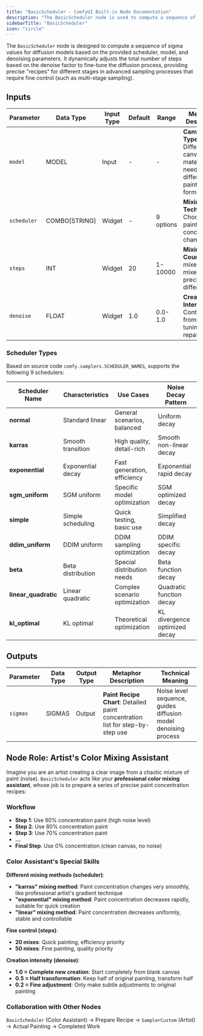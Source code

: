 ```yaml
---
title: "BasicScheduler - ComfyUI Built-in Node Documentation"
description: "The BasicScheduler node is used to compute a sequence of sigma values for diffusion models based on the provided scheduler, model, and denoising parameters."
sidebarTitle: "BasicScheduler"
icon: "circle"
---
```


The `BasicScheduler` node is designed to compute a sequence of sigma values for diffusion models based on the provided scheduler, model, and denoising parameters. It dynamically adjusts the total number of steps based on the denoise factor to fine-tune the diffusion process, providing precise "recipes" for different stages in advanced sampling processes that require fine control (such as multi-stage sampling).

## Inputs

| Parameter   | Data Type     | Input Type | Default | Range     | Metaphor Description           | Technical Purpose            |
| ----------- | ------------- | ---------- | ------- | --------- | ------------------------------ | ---------------------------- |
| `model`     | MODEL         | Input      | -       | -         | **Canvas Type**: Different canvas materials need different paint formulas | Diffusion model object, determines sigma calculation basis |
| `scheduler` | COMBO[STRING] | Widget     | -       | 9 options | **Mixing Technique**: Choose how paint concentration changes | Scheduling algorithm, controls noise decay mode |
| `steps`     | INT           | Widget     | 20      | 1-10000   | **Mixing Count**: 20 mixes vs 50 mixes precision difference | Sampling steps, affects generation quality and speed |
| `denoise`   | FLOAT         | Widget     | 1.0     | 0.0-1.0   | **Creation Intensity**: Control level from fine-tuning to repainting | Denoising strength, supports partial repainting scenarios |

### Scheduler Types

Based on source code `comfy.samplers.SCHEDULER_NAMES`, supports the following 9 schedulers:

| Scheduler Name       | Characteristics      | Use Cases                    | Noise Decay Pattern          |
| -------------------- | -------------------- | ---------------------------- | ---------------------------- |
| **normal**           | Standard linear      | General scenarios, balanced  | Uniform decay                |
| **karras**           | Smooth transition    | High quality, detail-rich    | Smooth non-linear decay      |
| **exponential**      | Exponential decay    | Fast generation, efficiency  | Exponential rapid decay      |
| **sgm_uniform**      | SGM uniform          | Specific model optimization  | SGM optimized decay          |
| **simple**           | Simple scheduling    | Quick testing, basic use     | Simplified decay             |
| **ddim_uniform**     | DDIM uniform         | DDIM sampling optimization   | DDIM specific decay          |
| **beta**             | Beta distribution    | Special distribution needs   | Beta function decay          |
| **linear_quadratic** | Linear quadratic     | Complex scenario optimization| Quadratic function decay     |
| **kl_optimal**       | KL optimal           | Theoretical optimization     | KL divergence optimized decay|

## Outputs

| Parameter | Data Type | Output Type | Metaphor Description   | Technical Meaning                |
| --------- | --------- | ----------- | ---------------------- | -------------------------------- |
| `sigmas`  | SIGMAS    | Output      | **Paint Recipe Chart**: Detailed paint concentration list for step-by-step use | Noise level sequence, guides diffusion model denoising process |

## Node Role: Artist's Color Mixing Assistant

Imagine you are an artist creating a clear image from a chaotic mixture of paint (noise). `BasicScheduler` acts like your **professional color mixing assistant**, whose job is to prepare a series of precise paint concentration recipes:

### Workflow

- **Step 1**: Use 90% concentration paint (high noise level)
- **Step 2**: Use 80% concentration paint  
- **Step 3**: Use 70% concentration paint
- **...**
- **Final Step**: Use 0% concentration (clean canvas, no noise)

### Color Assistant's Special Skills

**Different mixing methods (scheduler)**:

- **"karras" mixing method**: Paint concentration changes very smoothly, like professional artist's gradient technique
- **"exponential" mixing method**: Paint concentration decreases rapidly, suitable for quick creation
- **"linear" mixing method**: Paint concentration decreases uniformly, stable and controllable

**Fine control (steps)**:

- **20 mixes**: Quick painting, efficiency priority
- **50 mixes**: Fine painting, quality priority

**Creation intensity (denoise)**:

- **1.0 = Complete new creation**: Start completely from blank canvas
- **0.5 = Half transformation**: Keep half of original painting, transform half
- **0.2 = Fine adjustment**: Only make subtle adjustments to original painting

### Collaboration with Other Nodes

`BasicScheduler` (Color Assistant) → Prepare Recipe → `SamplerCustom` (Artist) → Actual Painting → Completed Work
